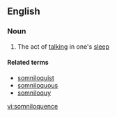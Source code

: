 ==English==

===Noun===
{{en-noun|-}}

# The act of [[talking]] in one's [[sleep]]

====Related terms====
*[[somniloquist]]
*[[somniloquous]]
*[[somniloquy]]

[[vi:somniloquence]]